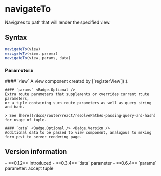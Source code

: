 <Module name="brew-js-react" />

# navigateTo

Navigates to path that will render the specified view.

## Syntax

```javascript
navigateTo(view)
navigateTo(view, params)
navigateTo(view, params, data)
```

<ImportHint
    name="navigateTo"
    module="brew-js-react"
    require="navigateTo"
    global="brew.react.navigateTo" />

### Parameters

<dl>
    #### `view`
    A view component created by [`registerView`](:).

    #### `params` <Badge.Optional />
    Extra route parameters that supplements or overrides current route parameters,
    or a tuple containing such route parameters as well as query string and hash.

    > See [here](/docs/router/react/resolvePath#s-passing-query-and-hash) for usage of tuple.

    #### `data` <Badge.Optional /> <Badge.Version />
    Additional data to be passed to view component, analogous to making form post to server rendering page.

</dl>

## Version information

<VersionTimeline module="brew-js-react">
- **0.1.2** Introduced
- **0.3.4** `data` parameter
- **0.6.4** `params` parameter: accept tuple
</VersionTimeline>
